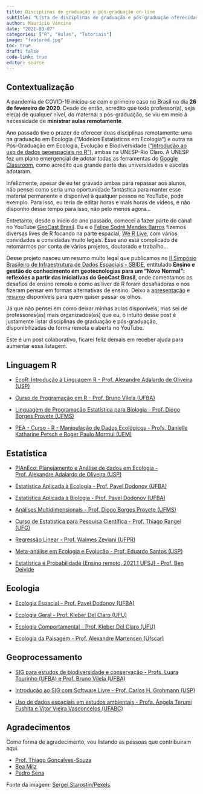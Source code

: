 ```yaml
---
title: Disciplinas de graduação e pós-graduação on-line 
subtitle: "Lista de disciplinas de graduação e pós-graduação oferecidas on-line"
author: Maurício Vancine
date: "2021-03-07"
categories: ["R", "Aulas", "Tutoriais"]
image: "featured.jpg"
toc: true
draft: false
code-link: true
editor: source
---
```


## Contextualização

A pandemia de COVID-19 iniciou-se com o primeiro caso no Brasil no dia **26 de fevereiro de 2020**. Desde de então, acredito que todo professor(a), seja ele(a) de qualquer nível, do maternal a pós-graduação, se viu em meio à necessidade de **ministrar aulas remotamente**.

Ano passado tive o prazer de oferecer duas disciplinas remotamente: uma na graduação em Ecologia ("Modelos Estatísticos em Ecologia") e outra na Pós-Graduação em Ecologia, Evolução e Biodiversidade (["Introdução ao uso de dados geoespaciais no R"](https://mauriciovancine.github.io/pt/courses/course-geospatial-analisys-r/)), ambas na UNESP-Rio Claro. A UNESP fez um plano emergencial de adotar todas as ferramentas do [Google Classroom](https://classroom.google.com), como acredito que grande parte das universidades e escolas adotaram.

Infelizmente, apesar de eu ter gravado ambas para repassar aos alunos, não pensei como seria uma oportunidade fantástica para manter esse material permanente e disponível à qualquer pessoa no YouTube, pode exemplo. Para isso, eu teria de editar horas e mais horas de vídeos, e não disponho desse tempo para isso, não pelo menos agora...

Entretanto, desde o início do ano passado, comecei a fazer parte do canal no YouTube [GeoCast Brasil](https://www.youtube.com/channel/UCLAeX4dyujMoy4xqHvxSDpQ). Eu e o [Felipe Sodré Mendes Barros](https://felipesbarros.github.io/) fizemos diversas lives de R focando na parte espacial, [We R Live](https://mauriciovancine.github.io/pt/video/werlive/), com vários convidados e convidadas muito legais. Esse ano está complicado de retomarmos por conta de vários projetos, doutorado e trabalho...

Desse projeto nasceu um resumo muito legal que publicamos no [II Simpósio Brasileiro de Infraestrutura de Dados Espaciais - SBIDE](https://inde.gov.br/simposio-12-anos/sbide-home.html), entitulado **Ensino e gestão do conhecimento em geotecnologias para um “Novo Normal”: reflexões a partir das iniciativas do GeoCast Brasil**, onde comentamos os desafios de ensino remoto e como as liver de R foram desafiadoras e nos fizeram pensar em formas alternativas de ensino. Deixo a [apresentação](https://mauriciovancine.github.io/slides/talk-sbide.pdf) e [resumo](https://mauriciovancine.github.io/pdf/2021-anais-sbide.pdf) disponíveis para quem quiser passar os olhos.

Já que não pensei em como deixar minhas aulas disponíveis, mas sei de professores(as) mais organizados(as) que eu, o intuito desse post é justamente listar disciplinas de graduação e pós-graduação, disponibilizadas de forma remota e aberta no YouTube.

Este é um post colaborativo, ficarei feliz demais em receber ajuda para aumentar essa listagem.

## Linguagem R

-   [EcoR: Introdução à Linguagem R - Prof. Alexandre Adalardo de Oliveira (USP)](https://youtube.com/playlist?list=PLg7_KQP14uSF8SRTbha-ezqu4lH-ATxb3)

-   [Curso de Programação em R - Prof. Bruno Vilela (UFBA)](https://youtube.com/playlist?list=PL3U7PUKvYnzAZAEoFcjGLVkIML2ZGGl6t)

-   [Linguagem de Programação Estatística para Biologia - Prof. Diogo Borges Provete (UFMS)](https://youtube.com/playlist?list=PLy2rjqiD2VP6p7RNCZ7lGU4j3CqjJDuWX)

-   [PEA - Curso - R - Manipulação de Dados Ecológicos - Profs. Danielle Katharine Petsch e Roger Paulo Mormul (UEM)](https://www.youtube.com/playlist?list=PLukH_mmOY4zpd1B83Cuo7vhK17lhTDrw1)

## Estatística

-   [PlAnEco: Planejamento e Análise de dados em Ecologia - Prof. Alexandre Adalardo de Oliveira (USP)](https://youtube.com/playlist?list=PLg7_KQP14uSGMKE9bmnVINkB4TXMdv0XO)

-   [Estatística Aplicada à Ecologia - Prof. Pavel Dodonov (UFBA)](https://www.youtube.com/playlist?list=PL3U7PUKvYnzCiT8rb3Tv25R-dZo6YYzut)

-   [Estatística Aplicada à Biologia - Prof. Pavel Dodonov (UFBA)](https://www.youtube.com/playlist?list=PL3U7PUKvYnzAtEU1znfx2MQTjirVVCs0Z)

-   [Análises Multidimensionais - Prof. Diogo Borges Provete (UFMS)](https://www.youtube.com/playlist?list=PLy2rjqiD2VP5G6pqMo_QlWo7I3yu-uFTk)

-   [Curso de Estatistica para Pesquisa Científica - Prof. Thiago Rangel (UFG)](http://estat.bio.br/)

-   [Regressão Linear - Prof. Walmes Zeviani (UFPR)](https://www.youtube.com/channel/UCwVcL3wtVJNmgFZdNickiqw)

-   [Meta-análise em Ecologia e Evolução - Prof. Eduardo Santos (USP)](https://www.youtube.com/playlist?list=PL0kdakqHgSlb5wRkeqM3Vr6R9Db2LFXIt)

-   [Estatística e Probabilidade (Ensino remoto, 2021.1 UFSJ) - Prof. Ben Deivide](https://www.youtube.com/playlist?list=PL-20Z1XFWKR1JGnotqkqH98I2xMrVqpv-)

## Ecologia

-   [Ecologia Espacial - Prof. Pavel Dodonov (UFBA)](https://youtube.com/playlist?list=PL3U7PUKvYnzDPjJYBEzwVBqiQHcKYAiOd)

-   [Ecologia Geral - Prof. Kleber Del Claro (UFU)](https://www.youtube.com/playlist?list=PL2T3g_8Bm49S-ATCZQ118JnjXjoIG_r1Z)

-   [Ecologia Comportamental - Prof. Kleber Del Claro (UFU)](https://www.youtube.com/playlist?list=PL2T3g_8Bm49TbMxbXnC2u0qmO5CHPahH)

-   [Ecologia da Paisagem - Prof. Alexandre Martensen (Ufscar)](https://www.needs.ufscar.br/ecologia-de-paisagens)

## Geoprocessamento

-   [SIG para estudos de biodiversidade e conservação - Profs. Luara Tourinho (UFBA) e Prof. Bruno Vilela (UFBA)](https://youtube.com/playlist?list=PLo25BjoudnByh9PGT8JqqFtwf2M5w8CxU)

-   [Introdução ao SIG com Software Livre - Prof. Carlos H. Grohmann (USP)](https://www.youtube.com/playlist?list=PL9GztlLGb7RpQbw2_W9MxVdBfDtPKSy-G)

-   [Uso de dados espaciais em estudos ambientais - Profa. Ângela Terumi Fushita e Vitor Vieira Vasconcelos (UFABC)](https://youtube.com/playlist?list=PLBvhnPO-uwWKPLXm1-ZUBk2Pr-0yIOWSz)

## Agradecimentos

Como forma de agradecimento, vou listando as pessoas que contribuíram aqui.

-   [Prof. Thiago Gonçalves-Souza](https://thiagocalvesouza.wixsite.com/ecoffun)
-   [Bea Milz](https://beatrizmilz.com/)
-   [Pedro Sena](https://twitter.com/pedroasena)

Fonte da imagem: [Sergei Starostin/Pexels](https://www.pexels.com/pt-br/foto/computador-salgadinhos-memoria-lembranca-6636474).
